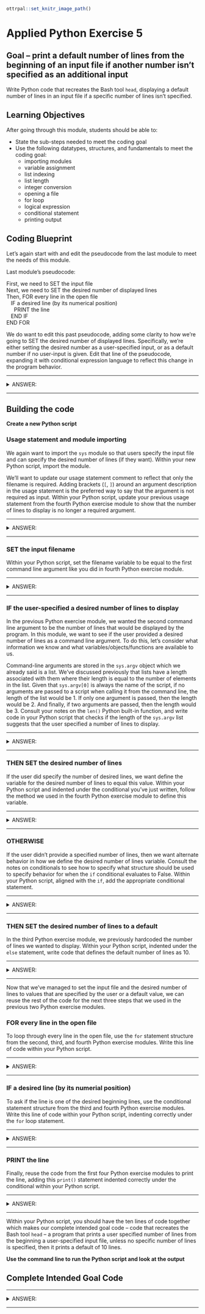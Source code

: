 ```r
ottrpal::set_knitr_image_path()
```

# Applied Python Exercise 5

## Goal -- print a default number of lines from the beginning of an input file if another number isn't specified as an additional input

Write Python code that recreates the Bash tool `head`, displaying a default number of lines in an input file if a specific number of lines isn't specified.

## Learning Objectives

After going through this module, students should be able to:

* State the sub-steps needed to meet the coding goal
* Use the following datatypes, structures, and fundamentals to meet the coding goal:
  * importing modules
  * variable assignment
  * list indexing
  * list length
  * integer conversion
  * opening a file
  * for loop
  * logical expression
  * conditional statement
  * printing output
  
## Coding Blueprint

Let's again start with and edit the pseudocode from the last module to meet the needs of this module.

Last module's pseudocode:

First, we need to SET the input file <br />
Next, we need to SET the desired number of displayed lines <br />
Then, FOR every line in the open file <br />
&nbsp;&nbsp;  IF a desired line (by its numerical position) <br />
&nbsp;&nbsp;&nbsp;&nbsp;    PRINT the line <br />
&nbsp;&nbsp;  END IF <br />
END FOR <br />

We do want to edit this past pseudocode, adding some clarity to how we're going to SET the desired number of displayed lines. Specifically, we're either setting the desired number as a user-specified input, or as a default number if no user-input is given. Edit that line of the pseudocode, expanding it with conditional expression language to reflect this change in the program behavior.

***
<details><summary> ANSWER: </summary>

First, we need to SET the input file <br />
Next, IF the user-specified a desired number of lines to display <br />
&nbsp;&nbsp;  THEN we need to SET the desired number of displayed lines <br />
END IF <br />
OTHERWISE <br />
&nbsp;&nbsp;  THEN we need to SET the desired number of displayed lines to a default <br />
END OTHERWISE <br />
Then, FOR every line in the open file <br />
&nbsp;&nbsp;  IF a desired line (by its numerical position) <br />
&nbsp;&nbsp;&nbsp;&nbsp;    PRINT the line <br />
&nbsp;&nbsp;  END IF <br />
END FOR <br />

</details>
***

## Building the code

**Create a new Python script**

### Usage statement and module importing

We again want to import the `sys` module so that users specify the input file and can specify the desired number of lines (if they want). Within your new Python script, import the module. 

We'll want to update our usage statement comment to reflect that only the filename is required. Adding brackets (`[`, `]`) around an argument description in the usage statement is the preferred way to say that the argument is not required as input. Within your Python script, update your previous usage statement from the fourth Python exercise module to show that the number of lines to display is no longer a required argument.

***
<details><summary> ANSWER: </summary>

```python
#USAGE: python scriptname.py input_filename [number_lines_to_display]
import sys
```

</details>
***

### SET the input filename

Within your Python script, set the filename variable to be equal to the first command line argument like you did in fourth Python exercise module.

***
<details><summary> ANSWER: </summary>

```python
filename = sys.argv[1]
```

</details>
***

### IF the user-specified a desired number of lines to display

In the previous Python exercise module, we wanted the second command line argument to be the number of lines that would be displayed by the program. In this module, we want to see if the user provided a desired number of lines as a command line argument. To do this, let's consider what information we know and what variables/objects/functions are available to us.

Command-line arguments are stored in the `sys.argv` object which we already said is a list. We've discussed previously that lists have a length associated with them where their length is equal to the number of elements in the list. Given that `sys.argv[0]` is always the name of the script, if no arguments are passed to a script when calling it from the command line, the length of the list would be 1. If only one argument is passed, then the length would be 2. And finally, if two arguments are passed, then the length would be 3. Consult your notes on the `len()` Python built-in function, and write code in your Python script that checks if the length of the `sys.argv` list suggests that the user specified a number of lines to display.

***
<details><summary> ANSWER: </summary>

```python
if len(sys.argv) > 2:
```

</details>
***

### THEN SET the desired number of lines

If the user did specify the number of desired lines, we want define the variable for the desired number of lines to equal this value. Within your Python script and indented under the conditional you've just written, follow the method we used in the fourth Python exercise module to define this variable.

***
<details><summary> ANSWER: </summary>

```python
  n_lines = int(sys.argv[2])
```

</details>
***

### OTHERWISE 

If the user didn't provide a specified number of lines, then we want alternate behavior in how we define the desired number of lines variable. Consult the notes on conditionals to see how to specify what structure should be used to specify behavior for when the `if` conditional evaluates to False. Within your Python script, aligned with the `if`, add the appropriate conditional statement.

***
<details><summary> ANSWER: </summary>

```python
else:
```

</details>
***

### THEN SET the desired number of lines to a default

In the third Python exercise module, we previously hardcoded the number of lines we wanted to display. Within your Python script, indented under the `else` statement, write code that defines the default number of lines as 10.

***
<details><summary> ANSWER: </summary>

```python
  n_lines = 10
```

</details>
***

Now that we've managed to set the input file and the desired number of lines to values that are specified by the user or a default value, we can reuse the rest of the code for the next three steps that we used in the previous two Python exercise modules. 

### FOR every line in the open file

To loop through every line in the open file, use the `for` statement structure from the second, third, and fourth Python exercise modules. Write this line of code within your Python script.

***
<details><summary> ANSWER: </summary>

```python
for i, line in enumerate(open(filename)):
```

</details>
***

### IF a desired line (by its numerial position)

To ask if the line is one of the desired beginning lines, use the conditional statement structure from the third and fourth Python exercise modules. Write this line of code within your Python script, indenting correctly under the `for` loop statement.

***
<details><summary> ANSWER: </summary>

```python
  if i < n_lines:
```

</details>
***

### PRINT the line

Finally, reuse the code from the first four Python exercise modules to print the line, adding this `print()` statement indented correctly under the conditional within your Python script.

***
<details><summary> ANSWER: </summary>

```python
    print(line.strip('\r\n'))
```

</details>
***

Within your Python script, you should have the ten lines of code together which makes our complete intended goal code -- code that recreates the Bash tool `head` -- a program that prints a user specified number of lines from the beginning a user-specified input file, unless no specific number of lines is specified, then it prints a default of 10 lines.

**Use the command line to run the Python script and look at the output**
  
## Complete Intended Goal Code

***
<details><summary> ANSWER: </summary>

```python
#USAGE: python scriptname.py input_filename [number_lines_to_display]
import sys #import module
filename = sys.argv[1] #SET input filename
if len(sys.argv) > 2: #IF user-specified number of lines provided
  n_lines = int(sys.argv[2]) #SET the desired number of lines
else: #OTHERWISE
  n_lines = 10 #SET the desired number of lines to a default
for i, line in enumerate(open(filename)): #FOR every line in the open file
  if i < n_lines: #IF a desired line by its numerical position
    print(line.strip('\r\n')) #PRINT the line
```

</details>
***